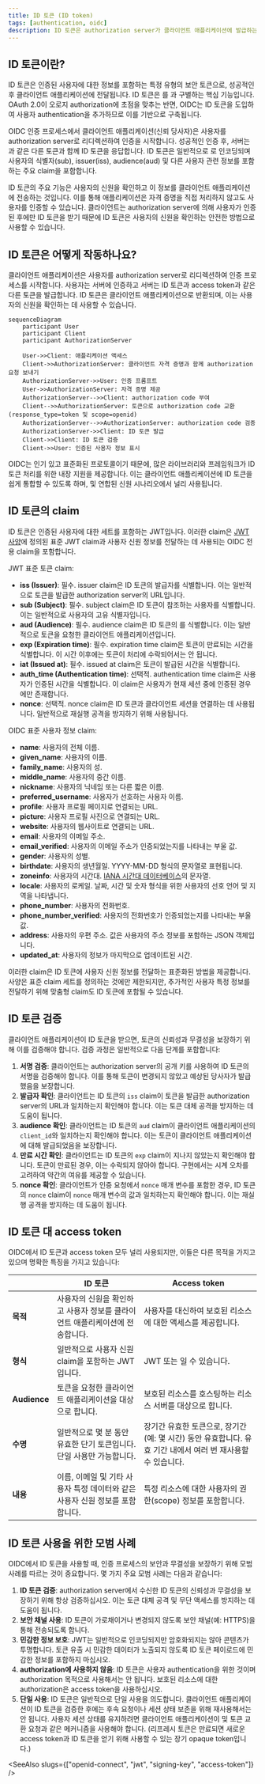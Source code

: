 ```yaml
---
title: ID 토큰 (ID token)
tags: [authentication, oidc]
description: ID 토큰은 authorization server가 클라이언트 애플리케이션에 발급하는 JSON Web Token (JWT)입니다. 인증된 사용자에 대한 고유 식별자 및 claim과 같은 정보를 포함합니다. 이 토큰은 사용자의 신원을 확인하고 클라이언트 애플리케이션이 사용자를 대신하여 보호된 리소스에 액세스할 수 있도록 합니다.
---
```


## ID 토큰이란?

ID 토큰은 인증된 사용자에 대한 정보를 포함하는 특정 유형의 보안 토큰으로, 성공적인 <Ref slug="authentication" /> 후 클라이언트 애플리케이션에 전달됩니다. ID 토큰은 <Ref slug="openid-connect" />를 <Ref slug="oauth-2.0" />과 구별하는 핵심 기능입니다. OAuth 2.0이 오로지 authorization에 초점을 맞추는 반면, OIDC는 ID 토큰을 도입하여 사용자 authentication을 추가하므로 이를 기반으로 구축됩니다.

OIDC 인증 프로세스에서 클라이언트 애플리케이션(신뢰 당사자)은 사용자를 authorization server로 리디렉션하여 인증을 시작합니다. 성공적인 인증 후, 서버는 <Ref slug="access-token" />과 같은 다른 토큰과 함께 ID 토큰을 응답합니다. ID 토큰은 일반적으로 <Ref slug="jwt" />로 인코딩되며 사용자의 식별자(sub), issuer(iss), audience(aud) 및 다른 사용자 관련 정보를 포함하는 주요 claim을 포함합니다.

ID 토큰의 주요 기능은 사용자의 신원을 확인하고 이 정보를 클라이언트 애플리케이션에 전송하는 것입니다. 이를 통해 애플리케이션은 자격 증명을 직접 처리하지 않고도 사용자를 인증할 수 있습니다. 클라이언트는 authorization server에 의해 사용자가 인증된 후에만 ID 토큰을 받기 때문에 ID 토큰은 사용자의 신원을 확인하는 안전한 방법으로 사용할 수 있습니다.

## ID 토큰은 어떻게 작동하나요?

클라이언트 애플리케이션은 사용자를 authorization server로 리디렉션하여 인증 프로세스를 시작합니다. 사용자는 서버에 인증하고 서버는 ID 토큰과 access token과 같은 다른 토큰을 발급합니다. ID 토큰은 클라이언트 애플리케이션으로 반환되며, 이는 사용자의 신원을 확인하는 데 사용할 수 있습니다.

```mermaid
sequenceDiagram
    participant User
    participant Client
    participant AuthorizationServer

    User->>Client: 애플리케이션 액세스
    Client->>AuthorizationServer: 클라이언트 자격 증명과 함께 authorization 요청 보내기
    AuthorizationServer->>User: 인증 프롬프트
    User->>AuthorizationServer: 자격 증명 제공
    AuthorizationServer-->>Client: authorization code 부여
    Client-->>AuthorizationServer: 토큰으로 authorization code 교환 (response_type=token 및 scope=openid)
    AuthorizationServer-->>AuthorizationServer: authorization code 검증
    AuthorizationServer->>Client: ID 토큰 발급
    Client->>Client: ID 토큰 검증
    Client->>User: 인증된 사용자 정보 표시
```

OIDC는 인기 있고 표준화된 프로토콜이기 때문에, 많은 라이브러리와 프레임워크가 ID 토큰 처리를 위한 내장 지원을 제공합니다. 이는 클라이언트 애플리케이션에 ID 토큰을 쉽게 통합할 수 있도록 하며, <Ref slug="single-sign-on" /> 및 연합된 신원 시나리오에서 널리 사용됩니다.

## ID 토큰의 claim

ID 토큰은 인증된 사용자에 대한 <Ref slug="claim" /> 세트를 포함하는 JWT입니다. 이러한 claim은 [JWT 사양](https://datatracker.ietf.org/doc/html/rfc7519#section-4)에 정의된 표준 JWT claim과 사용자 신원 정보를 전달하는 데 사용되는 OIDC 전용 claim을 포함합니다.

JWT 표준 토큰 claim:

- **iss (Issuer)**: 필수. issuer claim은 ID 토큰의 발급자를 식별합니다. 이는 일반적으로 토큰을 발급한 authorization server의 URL입니다.
- **sub (Subject)**: 필수. subject claim은 ID 토큰이 참조하는 사용자를 식별합니다. 이는 일반적으로 사용자의 고유 식별자입니다.
- **aud (Audience)**: 필수. audience claim은 ID 토큰의 <Ref slug="audience" />를 식별합니다. 이는 일반적으로 토큰을 요청한 클라이언트 애플리케이션입니다.
- **exp (Expiration time)**: 필수. expiration time claim은 토큰이 만료되는 시간을 식별합니다. 이 시간 이후에는 토큰이 처리에 수락되어서는 안 됩니다.
- **iat (Issued at)**: 필수. issued at claim은 토큰이 발급된 시간을 식별합니다.
- **auth_time (Authentication time)**: 선택적. authentication time claim은 사용자가 인증된 시간을 식별합니다. 이 claim은 사용자가 현재 세션 중에 인증된 경우에만 존재합니다.
- **nonce**: 선택적. nonce claim은 ID 토큰과 클라이언트 세션을 연결하는 데 사용됩니다. 일반적으로 재실행 공격을 방지하기 위해 사용됩니다.

OIDC 표준 사용자 정보 claim:

- **name**: 사용자의 전체 이름.
- **given_name**: 사용자의 이름.
- **family_name**: 사용자의 성.
- **middle_name**: 사용자의 중간 이름.
- **nickname**: 사용자의 닉네임 또는 다른 짧은 이름.
- **preferred_username**: 사용자가 선호하는 사용자 이름.
- **profile**: 사용자 프로필 페이지로 연결되는 URL.
- **picture**: 사용자 프로필 사진으로 연결되는 URL.
- **website**: 사용자의 웹사이트로 연결되는 URL.
- **email**: 사용자의 이메일 주소.
- **email_verified**: 사용자의 이메일 주소가 인증되었는지를 나타내는 부울 값.
- **gender**: 사용자의 성별.
- **birthdate**: 사용자의 생년월일. YYYY-MM-DD 형식의 문자열로 표현됩니다.
- **zoneinfo**: 사용자의 시간대. [IANA 시간대 데이터베이스](https://www.iana.org/time-zones)의 문자열.
- **locale**: 사용자의 로케일. 날짜, 시간 및 숫자 형식을 위한 사용자의 선호 언어 및 지역을 나타냅니다.
- **phone_number**: 사용자의 전화번호.
- **phone_number_verified**: 사용자의 전화번호가 인증되었는지를 나타내는 부울 값.
- **address**: 사용자의 우편 주소. 값은 사용자의 주소 정보를 포함하는 JSON 객체입니다.
- **updated_at**: 사용자의 정보가 마지막으로 업데이트된 시간.

이러한 claim은 ID 토큰에 사용자 신원 정보를 전달하는 표준화된 방법을 제공합니다. 사양은 표준 claim 세트를 정의하는 것에만 제한되지만, 추가적인 사용자 특정 정보를 전달하기 위해 맞춤형 claim도 ID 토큰에 포함될 수 있습니다.

## ID 토큰 검증

클라이언트 애플리케이션이 ID 토큰을 받으면, 토큰의 신뢰성과 무결성을 보장하기 위해 이를 검증해야 합니다. 검증 과정은 일반적으로 다음 단계를 포함합니다:

1. **서명 검증**: 클라이언트는 authorization server의 공개 키를 사용하여 ID 토큰의 서명을 검증해야 합니다. 이를 통해 토큰이 변경되지 않았고 예상된 당사자가 발급했음을 보장합니다.
2. **발급자 확인**: 클라이언트는 ID 토큰의 `iss` claim이 토큰을 발급한 authorization server의 URL과 일치하는지 확인해야 합니다. 이는 토큰 대체 공격을 방지하는 데 도움이 됩니다.
3. **audience 확인**: 클라이언트는 ID 토큰의 `aud` claim이 클라이언트 애플리케이션의 `client_id`와 일치하는지 확인해야 합니다. 이는 토큰이 클라이언트 애플리케이션에 대해 발급되었음을 보장합니다.
4. **만료 시간 확인**: 클라이언트는 ID 토큰의 `exp` claim이 지나지 않았는지 확인해야 합니다. 토큰이 만료된 경우, 이는 수락되지 않아야 합니다. 구현에서는 시계 오차를 고려하여 약간의 여유를 제공할 수 있습니다.
5. **nonce 확인**: 클라이언트가 인증 요청에서 `nonce` 매개 변수를 포함한 경우, ID 토큰의 `nonce` claim이 `nonce` 매개 변수의 값과 일치하는지 확인해야 합니다. 이는 재실행 공격을 방지하는 데 도움이 됩니다.

## ID 토큰 대 access token

OIDC에서 ID 토큰과 access token 모두 널리 사용되지만, 이들은 다른 목적을 가지고 있으며 명확한 특징을 가지고 있습니다:

|              | ID 토큰                                                                               | Access token                                                                                                                 |
| ------------ | -------------------------------------------------------------------------------------- | ---------------------------------------------------------------------------------------------------------------------------- |
| **목적**  | 사용자의 신원을 확인하고 사용자 정보를 클라이언트 애플리케이션에 전송합니다. | 사용자를 대신하여 보호된 리소스에 대한 액세스를 제공합니다.                                                                |
| **형식**   | 일반적으로 사용자 신원 claim을 포함하는 JWT입니다.                                    | JWT 또는 <Ref slug="opaque-token" />일 수 있습니다.                                                                       |
| **Audience** | 토큰을 요청한 클라이언트 애플리케이션을 대상으로 합니다.                          | 보호된 리소스를 호스팅하는 리소스 서버를 대상으로 합니다.                                                         |
| **수명** | 일반적으로 몇 분 동안 유효한 단기 토큰입니다. 단일 사용만 가능합니다.        | 장기간 유효한 토큰으로, 장기간(예: 몇 시간) 동안 유효합니다. 유효 기간 내에서 여러 번 재사용할 수 있습니다. |
| **내용** | 이름, 이메일 및 기타 사용자 특정 데이터와 같은 사용자 신원 정보를 포함합니다.  | 특정 리소스에 대한 사용자의 권한(scope) 정보를 포함합니다.                                            |

## ID 토큰 사용을 위한 모범 사례

OIDC에서 ID 토큰을 사용할 때, 인증 프로세스의 보안과 무결성을 보장하기 위해 모범 사례를 따르는 것이 중요합니다. 몇 가지 주요 모범 사례는 다음과 같습니다:

1. **ID 토큰 검증**: authorization server에서 수신한 ID 토큰의 신뢰성과 무결성을 보장하기 위해 항상 검증하십시오. 이는 토큰 대체 공격 및 무단 액세스를 방지하는 데 도움이 됩니다.
2. **보안 채널 사용**: ID 토큰이 가로채이거나 변경되지 않도록 보안 채널(예: HTTPS)을 통해 전송되도록 합니다.
3. **민감한 정보 보호**: JWT는 일반적으로 인코딩되지만 암호화되지는 않아 콘텐츠가 투명합니다. 토큰 유출 시 민감한 데이터가 노출되지 않도록 ID 토큰 페이로드에 민감한 정보를 포함하지 마십시오.
4. **authorization에 사용하지 않음**: ID 토큰은 사용자 authentication을 위한 것이며 authorization 목적으로 사용해서는 안 됩니다. 보호된 리소스에 대한 authorization은 access token을 사용하십시오.
5. **단일 사용**: ID 토큰은 일반적으로 단일 사용을 의도합니다. 클라이언트 애플리케이션이 ID 토큰을 검증한 후에는 후속 요청이나 세션 상태 보존을 위해 재사용해서는 안 됩니다. 사용자 세션 상태를 유지하려면 클라이언트 애플리케이션이 <Ref slug="refresh-token" /> 및 토큰 교환 요청과 같은 메커니즘을 사용해야 합니다. (리프레시 토큰은 만료되면 새로운 access token과 ID 토큰을 얻기 위해 사용할 수 있는 장기 opaque token입니다.)

<SeeAlso slugs={["openid-connect", "jwt", "signing-key", "access-token"]} />
